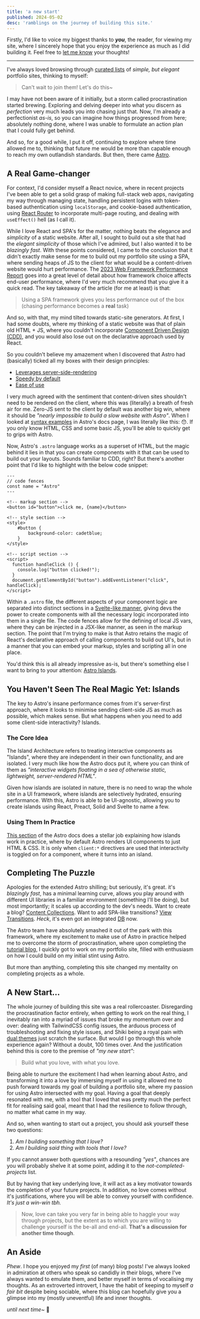 ```yaml
---
title: 'a new start'
published: 2024-05-02
desc: 'ramblings on the journey of building this site.'
---
```


Firstly, I'd like to voice my biggest thanks to **_you_**, the reader, for viewing my site, where I sincerely hope that you enjoy the experience as much as I did building it. Feel free to [let me know](mailto:hey@asnine.me) your thoughts!

---

I've always loved browsing through [curated lists](https://deadsimplesites.com/) of _simple, but elegant_ portfolio sites, thinking to myself:

> Can't wait to join them! Let's do this~

I may have not been aware of it initially, but a storm called procrastination started brewing. Exploring and delving deeper into what you discern as _perfection_ very much leads you into chasing just that. Now, I'm already a perfectionist _as-is_, so you can imagine how things progressed from here; absolutely nothing done, where I was unable to formulate an action plan that I could fully get behind.

And so, for a good while, I put it off, continuing to explore where time allowed me to, thinking that future me would be more than capable enough to reach my own outlandish standards. But then, there came [Astro](https://astro.build/).

## A Real Game-changer

For context, I'd consider myself a React novice, where in recent projects I've been able to get a solid grasp of making full-stack web apps, navigating my way through managing state, handling persistent logins with token-based authentication using `localStorage`, and cookie-based authentication, using [React Router](https://reactrouter.com/en/main) to incorporate multi-page routing, and dealing with `useEffect()` hell (as I call it).

While I love React and SPA's for the matter, nothing beats the elegance and _simplicity_ of a static website. After all, I sought to build out a site that had the _elegant simplicity_ of those which I've admired, but I also wanted it to be _blazingly fast_. With these points considered, I came to the conclusion that it didn't exactly make sense for me to build out my portfolio site using a SPA, where sending heaps of JS to the client for what would be a content-driven website would hurt performance. The [2023 Web Framework Performance Report](https://astro.build/blog/2023-web-framework-performance-report) goes into a great level of detail about how framework choice affects end-user performance, where I'd very much recommend that you give it a quick read. The key takeaway of the article (for me at least) is that:

> Using a SPA framework gives you less performance out of the box (chasing performance becomes a **real** task)

And so, with that, my mind tilted towards static-site generators. At first, I had some doubts, where my thinking of a static website was that of plain old HTML + JS, where you couldn't incorporate [Component Driven Design (CDD)](https://www.componentdriven.org), and you would also lose out on the declarative approach used by React.

So you couldn't believe my amazement when I discovered that Astro had (basically) ticked all my boxes with their design principles:

- [Leverages server-side-rendering](https://docs.astro.build/en/concepts/why-astro/#server-first)
- [Speedy by default](https://docs.astro.build/en/concepts/why-astro/#fast-by-default)
- [Ease of use](https://docs.astro.build/en/concepts/why-astro/#easy-to-use)

I very much agreed with the sentiment that content-driven sites shouldn't need to be rendered on the client, where this was (literally) a breath of fresh air for me. Zero-JS sent to the client by default was another big win, where it should be _"nearly impossible to build a slow website with Astro"_. When I looked at [syntax examples](https://docs.astro.build/en/basics/astro-syntax/) in Astro's docs page, I was literally like this: 😯. If you only know HTML, CSS and some basic JS, you'll be able to quickly get to grips with Astro.

Now, Astro's `.astro` language works as a superset of HTML, but the magic behind it lies in that you can create components with it that can be used to build out your layouts. Sounds familiar to CDD, right? But there's another point that I'd like to highlight with the below code snippet:

```astro
---
// code fences
const name = "Astro"
---

<!-- markup section -->
<button id="button">click me, {name}</button>

<!-- style section -->
<style>
    #button {
        background-color: cadetblue;
    }
</style>

<!-- script section -->
<script>
  function handleClick () {
    console.log("button clicked!");
  }
  document.getElementById("button").addEventListener("click", handleClick);
</script>
```

Within a `.astro` file, the different aspects of your component logic are separated into distinct sections in a [Svelte-like manner](https://svelte.dev/), giving devs the power to create components with all the necessary logic incorporated into them in a single file. The code fences allow for the defining of local JS vars, where they can be injected in a JSX-like manner, as seen in the markup section. The point that I'm trying to make is that Astro retains the magic of React's declarative approach of calling components to build out UI's, but in a manner that you can embed your markup, styles and scripting all in one place.

You'd think this is all already impressive as-is, but there's something else I want to bring to your attention: [Astro Islands](https://docs.astro.build/en/concepts/islands/).

## You Haven't Seen The Real Magic Yet: Islands

The key to Astro's insane performance comes from it's server-first approach, where it looks to minimise sending client-side JS as much as possible, which makes sense. But what happens when you need to add some client-side interactivity? Islands.

### The Core Idea

The Island Architecture refers to treating interactive components as "Islands", where they are independent in their own functionality, and are isolated. I very much like how the Astro docs put it, where you can think of them as _"interactive widgets floating in a sea of otherwise static, lightweight, server-rendered HTML"_.

Given how islands are isolated in nature, there is no need to wrap the whole site in a UI framework, where islands are selectively hydrated, ensuring performance. With this, Astro is able to be UI-agnostic, allowing you to create islands using React, Preact, Solid and Svelte to name a few.

### Using Them In Practice

[This section](https://docs.astro.build/en/concepts/islands/#creating-an-island) of the Astro docs does a stellar job explaining how islands work in practice, where by default Astro renders UI components to just HTML & CSS. It is only when `client:*` directives are used that interactivity is toggled on for a component, where it turns into an island.

## Completing The Puzzle

Apologies for the extended Astro shilling; but seriously, it's great. it's _blazingly fast_, has a minimal learning curve, allows you play around with different UI libraries in a familiar environment (something I'll be doing), but most importantly; it scales up according to the dev's needs. Want to create a blog? [Content Collections](https://docs.astro.build/en/guides/content-collections/). Want to add SPA-like transitions? [View Transitions](https://docs.astro.build/en/guides/view-transitions/). _Heck_, it's even got an integrated [DB](https://docs.astro.build/en/guides/astro-db/) now.

The Astro team have absolutely smashed it out of the park with this framework, where my excitement to make use of Astro in practice helped me to overcome the storm of procrastination, where upon completing the [tutorial blog](https://astro-intro-asnine.vercel.app/), I quickly got to work on my portfolio site, filled with enthusiasm on how I could build on my initial stint using Astro.

But more than anything, completing this site changed my mentality on completing projects as a whole.

## A New Start...

The whole journey of building this site was a real rollercoaster. Disregarding the procrastination factor entirely, when getting to work on the real thing, I inevitably ran into a myriad of issues that broke my momentum over and over: dealing with TailwindCSS config issues, the arduous process of troubleshooting and fixing style issues, and Shiki being a royal pain with [dual themes](https://github.com/shikijs/shiki/issues/33) just scratch the surface. But would I go through this whole experience again? Without a doubt, 100 times over. And the justification behind this is core to the premise of _"my new start"_:

> Build what you love, with what you love.

Being able to nurture the excitement I had when learning about Astro, and transforming it into a love by immersing myself in using it allowed me to push forward towards my goal of building a portfolio site, where my passion for using Astro intersected with my goal. Having a goal that deeply resonated with me, with a tool that I loved that was pretty much the perfect fit for realising said goal, meant that I had the resilience to follow through, no matter what came in my way.

And so, when wanting to start out a project, you should ask yourself these two questions:

1. _Am I building something that I love?_
2. _Am I building said thing with tools that I love?_

If you cannot answer both questions with a resounding _"yes"_, chances are you will probably shelve it at some point, adding it to the _not-completed-projects_ list.

But by having that key underlying love, it will act as a key motivator towards the completion of your future projects. In addition, no love comes without it's justifications, where you will be able to convey yourself with confidence. _It's just a win-win tbh._

> Now, love can take you very far in being able to haggle your way through projects, but the extent as to which you are willing to challenge yourself is the be-all and end-all. **That's a discussion for another time though**.

## An Aside

_Phew_. I hope you enjoyed my _first_ (of many) blog posts! I've always looked in admiration at others who speak so candidly in their blogs, where I've always wanted to emulate them, and better myself in terms of vocalising my thoughts. As an extroverted introvert, I have the habit of keeping to myself _a fair bit_ despite being sociable, where this blog can hopefully give you a glimpse into my (mostly uneventful) life and inner thoughts.

_until next time~_ 🫡
